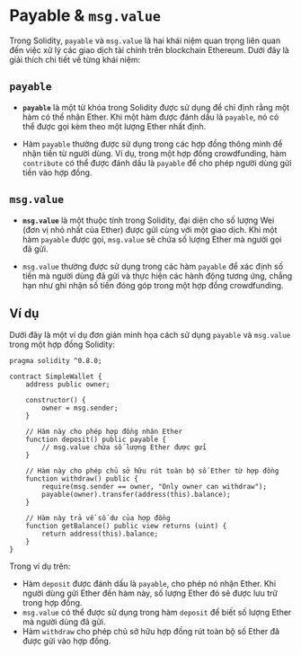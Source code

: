 # Payable & `msg.value`


<YouTubePlayer videoId="TEDny7eX37Q"/>

Trong Solidity, `payable` và `msg.value` là hai khái niệm quan trọng liên quan đến việc xử lý các giao dịch tài chính trên blockchain Ethereum. Dưới đây là giải thích chi tiết về từng khái niệm:

## `payable`

- **`payable`** là một từ khóa trong Solidity được sử dụng để chỉ định rằng một hàm có thể nhận Ether. Khi một hàm được đánh dấu là `payable`, nó có thể được gọi kèm theo một lượng Ether nhất định.

- Hàm `payable` thường được sử dụng trong các hợp đồng thông minh để nhận tiền từ người dùng. Ví dụ, trong một hợp đồng crowdfunding, hàm `contribute` có thể được đánh dấu là `payable` để cho phép người dùng gửi tiền vào hợp đồng.

## `msg.value`

- **`msg.value`** là một thuộc tính trong Solidity, đại diện cho số lượng Wei (đơn vị nhỏ nhất của Ether) được gửi cùng với một giao dịch. Khi một hàm `payable` được gọi, `msg.value` sẽ chứa số lượng Ether mà người gọi đã gửi.

- `msg.value` thường được sử dụng trong các hàm `payable` để xác định số tiền mà người dùng đã gửi và thực hiện các hành động tương ứng, chẳng hạn như ghi nhận số tiền đóng góp trong một hợp đồng crowdfunding.

## Ví dụ

Dưới đây là một ví dụ đơn giản minh họa cách sử dụng `payable` và `msg.value` trong một hợp đồng Solidity:

```solidity
pragma solidity ^0.8.0;

contract SimpleWallet {
    address public owner;

    constructor() {
        owner = msg.sender;
    }

    // Hàm này cho phép hợp đồng nhận Ether
    function deposit() public payable {
        // msg.value chứa số lượng Ether được gửi
    }

    // Hàm này cho phép chủ sở hữu rút toàn bộ số Ether từ hợp đồng
    function withdraw() public {
        require(msg.sender == owner, "Only owner can withdraw");
        payable(owner).transfer(address(this).balance);
    }

    // Hàm này trả về số dư của hợp đồng
    function getBalance() public view returns (uint) {
        return address(this).balance;
    }
}
```

Trong ví dụ trên:

- Hàm `deposit` được đánh dấu là `payable`, cho phép nó nhận Ether. Khi người dùng gửi Ether đến hàm này, số lượng Ether đó sẽ được lưu trữ trong hợp đồng.
- `msg.value` có thể được sử dụng trong hàm `deposit` để biết số lượng Ether mà người dùng đã gửi.
- Hàm `withdraw` cho phép chủ sở hữu hợp đồng rút toàn bộ số Ether đã được gửi vào hợp đồng.
  
